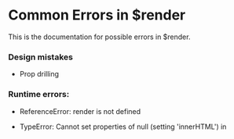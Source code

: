 # Common Errors in $render

This is the documentation for possible errors in $render.

### Design mistakes

* Prop drilling

### Runtime errors:

* ReferenceError: render is not defined

* TypeError: Cannot set properties of null (setting 'innerHTML') in 